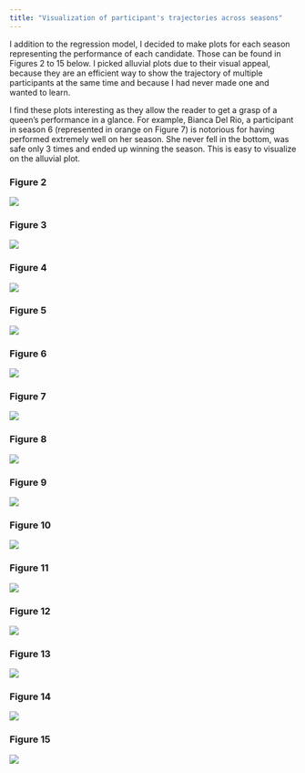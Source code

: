 ```yaml
---
title: "Visualization of participant's trajectories across seasons"
---
```


I addition to the regression model, I decided to make plots for each season representing the performance of each candidate. Those can be found in Figures 2 to 15 below. 
I picked alluvial plots due to their visual appeal, because they are an efficient way to show the trajectory of multiple participants at the same time and because I had never made one and wanted to learn. 

I find these plots interesting as they allow the reader to get a grasp of a queen's performance in a glance. For example, Bianca Del Rio, a participant in season 6 (represented in orange on Figure 7) is notorious for having performed extremely well on her season. She never fell in the bottom, was safe only 3 times and ended up winning the season. This is easy to visualize on the alluvial plot.

### Figure 2
![](./plots/Figure_S1.png)

### Figure 3
![](./plots/Figure_S2.png)

### Figure 4
![](./plots/Figure_S3.png)

### Figure 5
![](./plots/Figure_S4.png)

### Figure 6
![](./plots/Figure_S5.png)

### Figure 7
![](./plots/Figure_S6.png)

### Figure 8
![](./plots/Figure_S7.png)

### Figure 9
![](./plots/Figure_S8.png)

### Figure 10
![](./plots/Figure_S9.png)

### Figure 11
![](./plots/Figure_S10.png)

### Figure 12
![](./plots/Figure_S11.png)

### Figure 13
![](./plots/Figure_S12.png)

### Figure 14
![](./plots/Figure_S13.png)

### Figure 15
![](./plots/Figure_S14.png)

